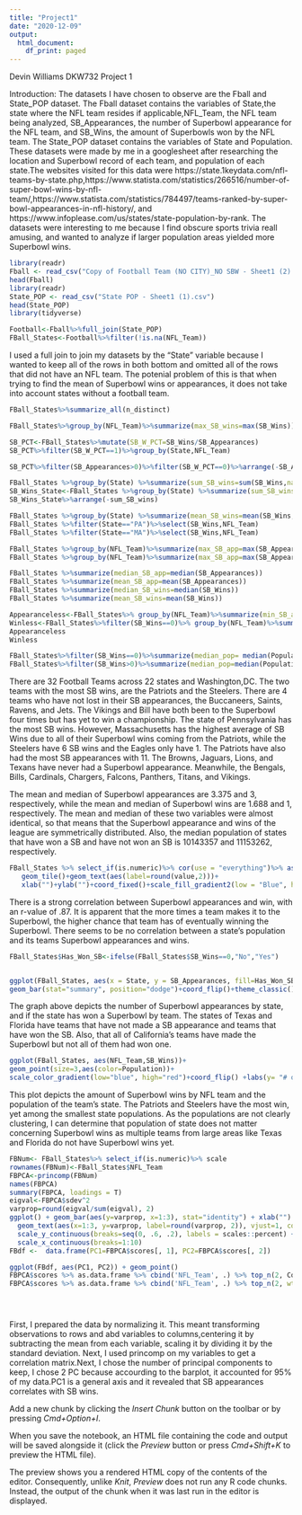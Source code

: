 ```yaml
---
title: "Project1"
date: "2020-12-09"
output:
  html_document:
    df_print: paged
---
```


Devin Williams DKW732
Project 1

Introduction:
The datasets I have chosen to observe are the Fball and State_POP dataset. The Fball dataset contains the variables of State,the state where the NFL team resides if applicable,NFL_Team, the NFL team being analyzed, SB_Appearances, the number of Superbowl appearance for the NFL team, and SB_Wins, the amount of Superbowls won by the NFL team. The State_POP dataset contains the variables of State and Population. These datasets were made by me in a googlesheet after researching the location and Superbowl record of each team, and population of each state.The websites visited for this data were https://state.1keydata.com/nfl-teams-by-state.php,https://www.statista.com/statistics/266516/number-of-super-bowl-wins-by-nfl-team/,https://www.statista.com/statistics/784497/teams-ranked-by-super-bowl-appearances-in-nfl-history/, and https://www.infoplease.com/us/states/state-population-by-rank. The datasets were interesting to me because I find obscure sports trivia reall amusing, and wanted to analyze if larger population areas yielded more Superbowl wins. 


```r
library(readr)
Fball <- read_csv("Copy of Football Team (NO CITY)_NO SBW - Sheet1 (2).csv")
head(Fball)
library(readr)
State_POP <- read_csv("State POP - Sheet1 (1).csv")
head(State_POP)
library(tidyverse)
```
```r
Football<-Fball%>%full_join(State_POP)
FBall_States<-Football%>%filter(!is.na(NFL_Team))
```

I used a full join to join my datasets by the "State" variable because I wanted to keep all of the rows in both bottom and omitted all of the rows that did not have an NFL team. The potenial problem of this is that when trying to find the mean of Superbowl wins or appearances, it does not take into account states without a football team.

```r
FBall_States%>%summarize_all(n_distinct)
```


```r
FBall_States%>%group_by(NFL_Team)%>%summarize(max_SB_wins=max(SB_Wins))%>%arrange(-max_SB_wins)
```


```r
SB_PCT<-FBall_States%>%mutate(SB_W_PCT=SB_Wins/SB_Appearances)
SB_PCT%>%filter(SB_W_PCT==1)%>%group_by(State,NFL_Team)
```



```r
SB_PCT%>%filter(SB_Appearances>0)%>%filter(SB_W_PCT==0)%>%arrange(-SB_Appearances)

```


```r
FBall_States %>%group_by(State) %>%summarize(sum_SB_wins=sum(SB_Wins,na.rm=T))
SB_Wins_State<-FBall_States %>%group_by(State) %>%summarize(sum_SB_wins=sum(SB_Wins,na.rm=T))
SB_Wins_State%>%arrange(-sum_SB_wins)
```


```r
FBall_States %>%group_by(State) %>%summarize(mean_SB_wins=mean(SB_Wins,na.rm=T))%>%arrange(-mean_SB_wins)
FBall_States %>%filter(State=="PA")%>%select(SB_Wins,NFL_Team)
FBall_States %>%filter(State=="MA")%>%select(SB_Wins,NFL_Team)
```


```r
FBall_States %>%group_by(NFL_Team)%>%summarize(max_SB_app=max(SB_Appearances))%>%arrange(-max_SB_app)
FBall_States %>%group_by(NFL_Team)%>%summarize(max_SB_app=max(SB_Appearances))%>%arrange(max_SB_app)
```

```r
FBall_States %>%summarize(median_SB_app=median(SB_Appearances))
FBall_States %>%summarize(mean_SB_app=mean(SB_Appearances))
FBall_States %>%summarize(median_SB_wins=median(SB_Wins))
FBall_States %>%summarize(mean_SB_wins=mean(SB_Wins))
```

```r
Appearanceless<-FBall_States%>% group_by(NFL_Team)%>%summarize(min_SB_appearance=min(SB_Appearances))%>%arrange(min_SB_appearance)
Winless<-FBall_States%>%filter(SB_Wins==0)%>% group_by(NFL_Team)%>%summarize()
Appearanceless
Winless
```

```r
FBall_States%>%filter(SB_Wins==0)%>%summarize(median_pop= median(Population))
FBall_States%>%filter(SB_Wins>0)%>%summarize(median_pop=median(Population))
```



There are 32 Football Teams across 22 states and Washington,DC. The two teams with the most SB wins, are the Patriots and the Steelers. There are 4 teams who have not lost in their SB appearances, the Buccaneers, Saints, Ravens, and Jets. The Vikings and Bill have both been to the Superbowl four times but has yet to win a championship. The state of Pennsylvania has the most SB wins. However, Massachusetts has the highest average of SB Wins due to all of their Superbowl wins coming from the Patriots, while the Steelers have 6 SB wins and the Eagles only have 1. The Patriots have also had the most SB appearances with 11. The Browns, Jaguars, Lions, and Texans have never had a Superbowl appearance. Meanwhile, the Bengals, Bills, Cardinals, Chargers, Falcons, Panthers, Titans, and Vikings.

The mean and median of Superbowl appearances are 3.375 and 3, respectively, while the mean and median of Superbowl wins are 1.688 and 1, respectively. The mean and median of these two variables were almost identical, so that means that the Superbowl appearance and wins of the league are symmetrically distributed. Also, the median population of states that have won a SB and have not won an SB is 10143357 and 11153262, respectively.



```r
FBall_States %>% select_if(is.numeric)%>% cor(use = "everything")%>% as.data.frame()%>% rownames_to_column()%>% pivot_longer(-1)%>% ggplot(aes(rowname,name,fill=value))+ 
   geom_tile()+geom_text(aes(label=round(value,2)))+
   xlab("")+ylab("")+coord_fixed()+scale_fill_gradient2(low = "Blue", high = "Yellow")

```
There is a strong correlation between Superbowl appearances and win, with an r-value of .87. It is apparent that the more times a team makes it to the Superbowl, the higher chance that team has of eventually winning the Superbowl. There seems to be no correlation between a state's population and its teams Superbowl appearances and wins.

```r
FBall_States$Has_Won_SB<-ifelse(FBall_States$SB_Wins==0,"No","Yes")


ggplot(FBall_States, aes(x = State, y = SB_Appearances, fill=Has_Won_SB,stat="summary"))+
geom_bar(stat="summary", position="dodge")+coord_flip()+theme_classic()+labs(x="State",y="Superbowl Appearances")+ggtitle("# of Superbowl Appearances and Wins per Team by State")+scale_y_continuous(lim=c(0,15))

```
The graph above depicts the number of Superbowl appearances by state, and if the state has won a Superbowl by team. The states of Texas and Florida have teams that have not made a SB appearance and teams that have won the SB. Also, that all of California's teams have made the Superbowl but not all of them had won one. 


```r

ggplot(FBall_States, aes(NFL_Team,SB_Wins))+
geom_point(size=3,aes(color=Population))+
scale_color_gradient(low="blue", high="red")+coord_flip() +labs(y= "# of Super Bowl Wins", x = "NFL Team")+ ggtitle("Amount of Superbowl Wins by NFL Team and State Population")
```
This plot depicts the amount of Superbowl wins by NFL team and the population of the team's state. The Patriots and Steelers have the most win, yet among the smallest state populations. As the populations are not clearly clustering, I can determine that population of state does not matter concerning Superbowl wins as multiple teams from large areas like Texas and Florida do not have Superbowl wins yet.

```r
FBNum<- FBall_States%>% select_if(is.numeric)%>% scale
rownames(FBNum)<-FBall_States$NFL_Team
FBPCA<-princomp(FBNum)
names(FBPCA)
summary(FBPCA, loadings = T)
eigval<-FBPCA$sdev^2
varprop=round(eigval/sum(eigval), 2)
ggplot() + geom_bar(aes(y=varprop, x=1:3), stat="identity") + xlab("") + geom_path(aes(y=varprop, x=1:3))+ 
  geom_text(aes(x=1:3, y=varprop, label=round(varprop, 2)), vjust=1, col="blue", size=5) + 
  scale_y_continuous(breaks=seq(0, .6, .2), labels = scales::percent) + 
  scale_x_continuous(breaks=1:10)
FBdf <-  data.frame(PC1=FBPCA$scores[, 1], PC2=FBPCA$scores[, 2])

ggplot(FBdf, aes(PC1, PC2)) + geom_point()
FBPCA$scores %>% as.data.frame %>% cbind('NFL_Team', .) %>% top_n(2, Comp.1)
FBPCA$scores %>% as.data.frame %>% cbind('NFL_Team', .) %>% top_n(2, wt=desc(Comp.1))





```
First, I prepared the data by normalizing it. This meant transforming observations to rows and abd variables to columns,centering it by subtracting the mean from each variable, scaling it by dividing it by the standard deviation. Next, I used princomp on my variables to get a correlation matrix.Next, I chose the number of principal components to keep, I chose 2 PC because accourding to the barplot, it accounted for 95% of my data.PC1 is a general axis and it revealed that SB appearances correlates with SB wins.




Add a new chunk by clicking the *Insert Chunk* button on the toolbar or by pressing *Cmd+Option+I*.

When you save the notebook, an HTML file containing the code and output will be saved alongside it (click the *Preview* button or press *Cmd+Shift+K* to preview the HTML file). 

The preview shows you a rendered HTML copy of the contents of the editor. Consequently, unlike *Knit*, *Preview* does not run any R code chunks. Instead, the output of the chunk when it was last run in the editor is displayed.

